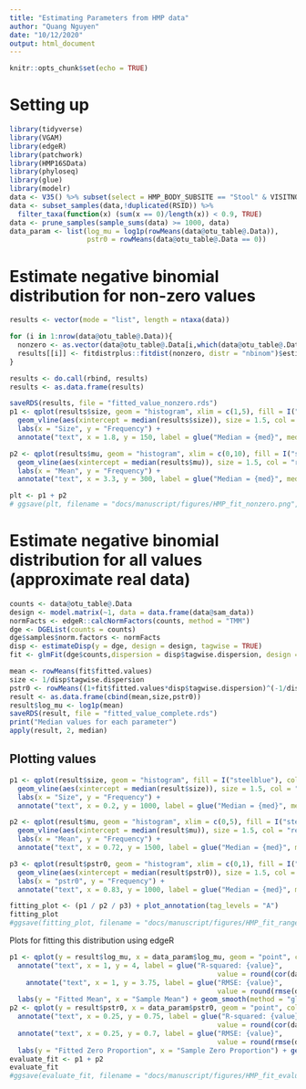 ```yaml
---
title: "Estimating Parameters from HMP data"
author: "Quang Nguyen"
date: "10/12/2020"
output: html_document
---
```


```r
knitr::opts_chunk$set(echo = TRUE)
```

# Setting up 
```r
library(tidyverse)
library(VGAM)
library(edgeR)
library(patchwork)
library(HMP16SData)
library(phyloseq)
library(glue)
library(modelr)
data <- V35() %>% subset(select = HMP_BODY_SUBSITE == "Stool" & VISITNO == 1) %>% as_phyloseq()
data <- subset_samples(data,!duplicated(RSID)) %>% 
  filter_taxa(function(x) (sum(x == 0)/length(x)) < 0.9, TRUE)
data <- prune_samples(sample_sums(data) >= 1000, data)
data_param <- list(log_mu = log1p(rowMeans(data@otu_table@.Data)), 
                   pstr0 = rowMeans(data@otu_table@.Data == 0))
```

# Estimate negative binomial distribution for non-zero values  
```r
results <- vector(mode = "list", length = ntaxa(data))

for (i in 1:nrow(data@otu_table@.Data)){
  nonzero <- as.vector(data@otu_table@.Data[i,which(data@otu_table@.Data[i,] != 0)])
  results[[i]] <- fitdistrplus::fitdist(nonzero, distr = "nbinom")$estimate
}

results <- do.call(rbind, results)
results <- as.data.frame(results)

saveRDS(results, file = "fitted_value_nonzero.rds")
p1 <- qplot(results$size, geom = "histogram", xlim = c(1,5), fill = I("steelblue"), col = I("black")) + 
  geom_vline(aes(xintercept = median(results$size)), size = 1.5, col = "red") + theme_bw() + 
  labs(x = "Size", y = "Frequency") + 
  annotate("text", x = 1.8, y = 150, label = glue("Median = {med}", med = round(median(results$size),2)), hjust = 0)

p2 <- qplot(results$mu, geom = "histogram", xlim = c(0,10), fill = I("steelblue"), col = I("black")) + 
  geom_vline(aes(xintercept = median(results$mu)), size = 1.5, col = "red") + theme_bw() + 
  labs(x = "Mean", y = "Frequency") + 
  annotate("text", x = 3.3, y = 300, label = glue("Median = {med}", med = round(median(results$mu),2)), hjust = 0)

plt <- p1 + p2
# ggsave(plt, filename = "docs/manuscript/figures/HMP_fit_nonzero.png", dpi = 300, width = 8, height = 8)
```

# Estimate negative binomial distribution for all values (approximate real data)  

```r
counts <- data@otu_table@.Data
design <- model.matrix(~1, data = data.frame(data@sam_data))
normFacts <- edgeR::calcNormFactors(counts, method = "TMM")
dge <- DGEList(counts = counts)
dge$samples$norm.factors <- normFacts
disp <- estimateDisp(y = dge, design = design, tagwise = TRUE)
fit <- glmFit(dge$counts,dispersion = disp$tagwise.dispersion, design = design)

mean <- rowMeans(fit$fitted.values)
size <- 1/disp$tagwise.dispersion
pstr0 <- rowMeans((1+fit$fitted.values*disp$tagwise.dispersion)^(-1/disp$tagwise.dispersion))
result <- as.data.frame(cbind(mean,size,pstr0))
result$log_mu <- log1p(mean)
saveRDS(result, file = "fitted_value_complete.rds")
print("Median values for each parameter")
apply(result, 2, median)
```

## Plotting values 
```r
p1 <- qplot(result$size, geom = "histogram", fill = I("steelblue"), col = I("black")) + 
  geom_vline(aes(xintercept = median(result$size)), size = 1.5, col = "red") + theme_bw() + 
  labs(x = "Size", y = "Frequency") + 
  annotate("text", x = 0.2, y = 1000, label = glue("Median = {med}", med = round(median(result$size),2)), hjust = 0)

p2 <- qplot(result$mu, geom = "histogram", xlim = c(0,5), fill = I("steelblue"), col = I("black")) + 
  geom_vline(aes(xintercept = median(result$mu)), size = 1.5, col = "red") + theme_bw() + 
  labs(x = "Mean", y = "Frequency") + 
  annotate("text", x = 0.72, y = 1500, label = glue("Median = {med}", med = round(median(result$mu),2)), hjust = 0)

p3 <- qplot(result$pstr0, geom = "histogram", xlim = c(0,1), fill = I("steelblue"), col = I("black")) + 
  geom_vline(aes(xintercept = median(result$pstr0)), size = 1.5, col = "red") + theme_bw() + 
  labs(x = "pstr0", y = "Frequency") + 
  annotate("text", x = 0.83, y = 1000, label = glue("Median = {med}", med = round(median(result$pstr0),2)), hjust = 0)

fitting_plot <- (p1 / p2 / p3) + plot_annotation(tag_levels = "A")
fitting_plot
#ggsave(fitting_plot, filename = "docs/manuscript/figures/HMP_fit_range.png", dpi = 300, width = 10, height = 10)

```

Plots for fitting this distribution using edgeR  
```r
p1 <- qplot(y = result$log_mu, x = data_param$log_mu, geom = "point", col = I("steelblue")) + theme_bw() + 
  annotate("text", x = 1, y = 4, label = glue("R-squared: {value}", 
                                                   value = round(cor(data_param$log_mu, result$log_mu)^2,2))) + 
    annotate("text", x = 1, y = 3.75, label = glue("RMSE: {value}", 
                                                   value = round(rmse(data_param$log_mu, result$log_mu),3))) + 
  labs(y = "Fitted Mean", x = "Sample Mean") + geom_smooth(method = "glm")
p2 <- qplot(y = result$pstr0, x = data_param$pstr0, geom = "point", col = I("steelblue")) + theme_bw() + 
  annotate("text", x = 0.25, y = 0.75, label = glue("R-squared: {value}", 
                                                   value = round(cor(data_param$pstr0, result$pstr0)^2,2))) + 
  annotate("text", x = 0.25, y = 0.7, label = glue("RMSE: {value}", 
                                                   value = round(rmse(data_param$pstr0, result$pstr0),3))) + 
  labs(y = "Fitted Zero Proportion", x = "Sample Zero Proportion") + geom_smooth(method = "glm")
evaluate_fit <- p1 + p2
evaluate_fit
#ggsave(evaluate_fit, filename = "docs/manuscript/figures/HMP_fit_evaluation.png", dpi = 300, width = 10, height = 10)

```


